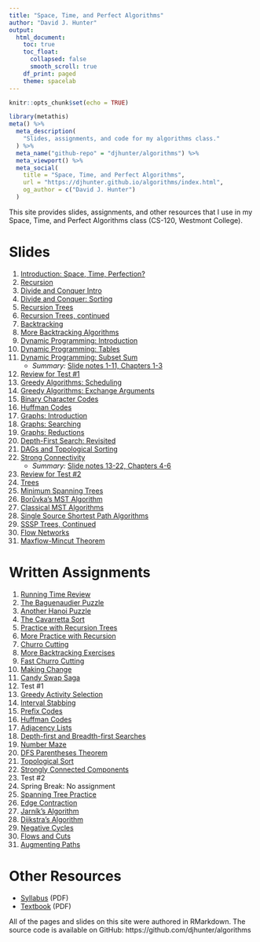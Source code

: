 ```yaml
---
title: "Space, Time, and Perfect Algorithms"
author: "David J. Hunter"
output:
  html_document:
    toc: true
    toc_float:
      collapsed: false
      smooth_scroll: true
    df_print: paged
    theme: spacelab
---
```


```r
knitr::opts_chunk$set(echo = TRUE)
```

```r
library(metathis)
meta() %>%
  meta_description(
    "Slides, assignments, and code for my algorithms class."
  ) %>%
  meta_name("github-repo" = "djhunter/algorithms") %>%
  meta_viewport() %>%
  meta_social(
    title = "Space, Time, and Perfect Algorithms",
    url = "https://djhunter.github.io/algorithms/index.html",
    og_author = c("David J. Hunter")
  )
```

This site provides slides, assignments, and other resources that I use in my Space, Time, and Perfect Algorithms class (CS-120, Westmont College).

# Slides 

1. [Introduction: Space, Time, Perfection?](slides/01intro_algorithms.html) 
2. [Recursion](slides/02recursion.html)
3. [Divide and Conquer Intro](slides/03divideandconquer.html)
4. [Divide and Conquer: Sorting](slides/04dcsorting.html)
5. [Recursion Trees](slides/05rectrees.html)
6. [Recursion Trees, continued](slides/06morerectrees.html)
7. [Backtracking](slides/07backtracking.html)
8. [More Backtracking Algorithms](slides/08backtracking2.html)
9. [Dynamic Programming: Introduction](slides/09dynprog1.html)
10. [Dynamic Programming: Tables](slides/10dynprog2.html)
11. [Dynamic Programming: Subset Sum](slides/11dynprog3.html)
    - *Summary:* [Slide notes 1-11, Chapters 1-3](slide01-11notes.html)
12. [Review for Test #1](slides/12test1review.html)
13. [Greedy Algorithms: Scheduling](slides/13greedy1.html)
14. [Greedy Algorithms: Exchange Arguments](slides/14greedy2.html)
15. [Binary Character Codes](slides/15charactercodes.html)
16. [Huffman Codes](slides/16huffman.html)
17. [Graphs: Introduction](slides/17graphs1.html)
18. [Graphs: Searching](slides/18graphs2.html)
19. [Graphs: Reductions](slides/19graphs3.html)
20. [Depth-First Search: Revisited](slides/20dfsrevisited.html)
21. [DAGs and Topological Sorting](slides/21dagtopsort.html)
22. [Strong Connectivity](slides/22strongconnect.html)
    - *Summary:* [Slide notes 13-22, Chapters 4-6](slide13-22notes.html)
23. [Review for Test #2](slides/23test2review.html)
24. [Trees](slides/24trees.html)
25. [Minimum Spanning Trees](slides/25minspantrees.html)
26. [Borůvka's MST Algorithm](slides/26boruvka.html)
27. [Classical MST Algorithms](slides/27classicmst.html)
28. [Single Source Shortest Path Algorithms](slides/28sssp.html)
29. [SSSP Trees, Continued](slides/29sssp2.html)
30. [Flow Networks](slides/30flows.html)
31. [Maxflow-Mincut Theorem](slides/31maxflowmincut.html)

# Written Assignments

1. [Running Time Review](assignments/01time.html)
2. [The Baguenaudier Puzzle](assignments/02baguenaudier.html)
3. [Another Hanoi Puzzle](assignments/03morehanoi.html)
4. [The Cavarretta Sort](assignments/04cavarrettasort.html)
5. [Practice with Recursion Trees](assignments/05rectreepractice.html)
6. [More Practice with Recursion](assignments/06morerecpractice.html)
7. [Churro Cutting](assignments/07churrocutting.html)
8. [More Backtracking Exercises](assignments/08morebacktracking.html)
9. [Fast Churro Cutting](assignments/09fastchurro.html)
10. [Making Change](assignments/10changemaking.html)
11. [Candy Swap Saga](assignments/11candyswapsaga.html)
12. Test #1
13. [Greedy Activity Selection](assignments/13greedyscheduling.html)
14. [Interval Stabbing](assignments/14intervalstabbing.html)
15. [Prefix Codes](assignments/15prefixcodes.html)
16. [Huffman Codes](assignments/16huffmancodes.html)
17. [Adjacency Lists](assignments/17adjacency.html)
18. [Depth-first and Breadth-first Searches](assignments/18dfsandbfs.html)
19. [Number Maze](assignments/19numbermaze.html)
20. [DFS Parentheses Theorem](assignments/20dfsparens.html)
21. [Topological Sort](assignments/21topsort.html)
22. [Strongly Connected Components](assignments/22scc.html)
23. Test #2
24. Spring Break: No assignment
25. [Spanning Tree Practice](assignments/25mstpractice.html)
26. [Edge Contraction](assignments/26contraction.html)
27. [Jarník's Algorithm](assignments/27jarnik.html)
28. [Dijkstra's Algorithm](assignments/28dijkstra.html)
29. [Negative Cycles](assignments/29negcycles.html)
30. [Flows and Cuts](assignments/30cutsflows.html)
31. [Augmenting Paths](assignments/31augmenting.html)

# Other Resources

- [Syllabus](tex/cs120S21.pdf) (PDF)
- [Textbook](http://jeffe.cs.illinois.edu/teaching/algorithms/book/Algorithms-JeffE.pdf) (PDF)

All of the pages and slides on this site were authored in RMarkdown. The source code is available on GitHub: https://github.com/djhunter/algorithms

